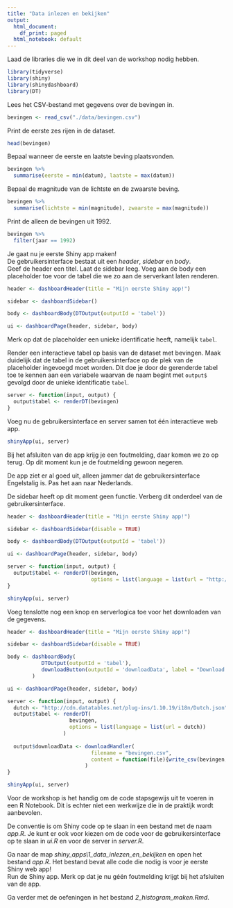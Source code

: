 ```yaml
---
title: "Data inlezen en bekijken"
output:
  html_document:
    df_print: paged
  html_notebook: default
---
```


Laad de libraries die we in dit deel van de workshop nodig hebben.

```r
library(tidyverse)
library(shiny)
library(shinydashboard)
library(DT)
```

Lees het CSV-bestand met gegevens over de bevingen in.

```r
bevingen <- read_csv("./data/bevingen.csv")
```

Print de eerste zes rijen in de dataset.

```r
head(bevingen)
```

Bepaal wanneer de eerste en laatste beving plaatsvonden.

```r
bevingen %>%
  summarise(eerste = min(datum), laatste = max(datum))
```

Bepaal de magnitude van de lichtste en de zwaarste beving.

```r
bevingen %>%
  summarise(lichtste = min(magnitude), zwaarste = max(magnitude))
```

Print de alleen de bevingen uit 1992.  

```r
bevingen %>%
  filter(jaar == 1992) 
```

Je gaat nu je eerste Shiny app maken!    
De gebruikersinterface bestaat uit een *header*, *sidebar* en *body*.    
Geef de header een titel. Laat de sidebar leeg. Voeg aan de body een placeholder toe voor de tabel die we zo aan de serverkant laten renderen.

```r
header <- dashboardHeader(title = "Mijn eerste Shiny app!")

sidebar <- dashboardSidebar()

body <- dashboardBody(DTOutput(outputId = 'tabel'))

ui <- dashboardPage(header, sidebar, body)
```

Merk op dat de placeholder een unieke identificatie heeft, namelijk `tabel`.   

Render een interactieve tabel op basis van de dataset met bevingen. Maak duidelijk dat de tabel in de gebruikersinterface op de plek van de placeholder ingevoegd moet worden. Dit doe je door de gerenderde tabel toe te kennen aan een variabele waarvan de naam begint met `output$` gevolgd door de unieke identificatie `tabel`.

```r
server <- function(input, output) {
  output$tabel <- renderDT(bevingen)
}
```

Voeg nu de gebruikersinterface en server samen tot één interactieve web app.

```r
shinyApp(ui, server)
```

Bij het afsluiten van de app krijg je een foutmelding, daar komen we zo op terug. Op dit moment kun je de foutmelding gewoon negeren.    

De app ziet er al goed uit, alleen jammer dat de gebruikersinterface Engelstalig is. Pas het aan naar Nederlands.

De sidebar heeft op dit moment geen functie. Verberg dit onderdeel van de gebruikersinterface.

```r
header <- dashboardHeader(title = "Mijn eerste Shiny app!")

sidebar <- dashboardSidebar(disable = TRUE)

body <- dashboardBody(DTOutput(outputId = 'tabel'))

ui <- dashboardPage(header, sidebar, body)

server <- function(input, output) {
  output$tabel <- renderDT(bevingen, 
                           options = list(language = list(url = "http://cdn.datatables.net/plug-ins/1.10.19/i18n/Dutch.json")))
}

shinyApp(ui, server)
```

Voeg tenslotte nog een knop en serverlogica toe voor het downloaden van de gegevens.

```r
header <- dashboardHeader(title = "Mijn eerste Shiny app!")

sidebar <- dashboardSidebar(disable = TRUE)

body <- dashboardBody(
           DTOutput(outputId = 'tabel'), 
           downloadButton(outputId = 'downloadData', label = "Download gegevens")
        )

ui <- dashboardPage(header, sidebar, body)

server <- function(input, output) {
  dutch <- "http://cdn.datatables.net/plug-ins/1.10.19/i18n/Dutch.json"
  output$tabel <- renderDT(
                    bevingen, 
                    options = list(language = list(url = dutch))
                  )
  
  output$downloadData <- downloadHandler(
                           filename = "bevingen.csv", 
                           content = function(file){write_csv(bevingen, file)}
                         ) 
}

shinyApp(ui, server)
```

Voor de workshop is het handig om de code stapsgewijs uit te voeren in een R Notebook. Dit is echter niet een werkwijze die in de praktijk wordt aanbevolen.        

De conventie is om Shiny code op te slaan in een bestand met de naam *app.R*. Je kunt er ook voor kiezen om de code voor de gebruikersinterface op te slaan in *ui.R* en voor de server in *server.R*.    

Ga naar de map *shiny_apps\1_data_inlezen_en_bekijken* en open het bestand *app.R*. Het bestand bevat alle code die nodig is voor je eerste Shiny web app!       
Run de Shiny app. Merk op dat je nu géén foutmelding krijgt bij het afsluiten van de app.

Ga verder met de oefeningen in het bestand *2_histogram_maken.Rmd*.